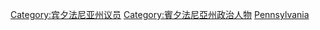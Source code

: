[[Category:宾夕法尼亚州议员|Category:宾夕法尼亚州议员]]
[[Category:賓夕法尼亞州政治人物|Category:賓夕法尼亞州政治人物]]
[[Category:美國各州參議員|Pennsylvania]]
